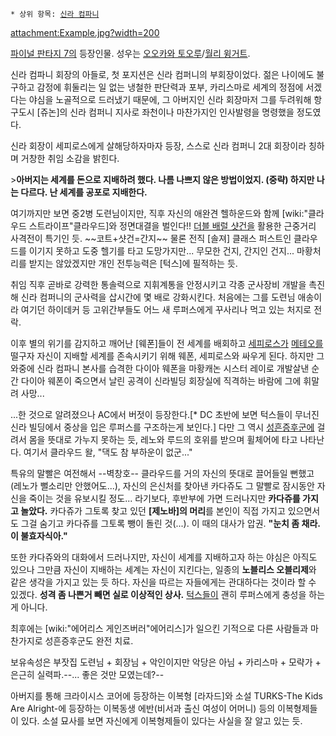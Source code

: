  * 상위 항목: [[신라 컴파니]]

attachment:Example.jpg?width=200

[[파이널 판타지 7]]의 등장인물. 성우는 [[오오카와 토오루]]/[[월리 윙거트]].

신라 컴파니 회장의 아들로, 첫 포지션은 신라 컴퍼니의 부회장이었다. 젊은 나이에도 불구하고 감정에 휘둘리는 일 없는 냉철한 판단력과 포부, 카리스마로 세계의 정점에 서겠다는 야심을 노골적으로 드러냈기 때문에, 그 아버지인 신라 회장마저 그를 두려워해 항구도시 [쥬논]의 신라 컴퍼니 지사로 좌천이나 마찬가지인 인사발령을 명령했을 정도였다.

신라 회장이 세피로스에게 살해당하자마자 등장, 스스로 신라 컴퍼니 2대 회장이라 칭하며 거창한 취임 소감을 밝힌다.

>'''아버지는 세계를 돈으로 지배하려 했다. 나름 나쁘지 않은 방법이었지. (중략) 하지만 나는 다르다. 난 세계를 공포로 지배한다.'''  

여기까지만 보면 중2병 도련님이지만, 직후 자신의 애완견 헬하운드와 함께 [wiki:"클라우드 스트라이프"클라우드]와 정면대결을 벌인다!! [[더블 배럴 샷건]]을 활용한 근중거리 사격전이 특기인 듯. ~~코트+샷건=간지~~ 물론 전직 [솔져] 클래스 퍼스트인 클라우드를 이기지 못하고 도중 헬기를 타고 도망가지만... 무모한 건지, 간지인 건지... 마황처리를 받지는 않았겠지만 개인 전투능력은 [턱스]에 필적하는 듯.

취임 직후 곧바로 강력한 통솔력으로 지휘계통을 안정시키고 각종 군사장비 개발을 촉진해 신라 컴퍼니의 군사력을 삽시간에 몇 배로 강화시킨다. 처음에는 그를 도련님 애송이라 여기던 하이데커 등 고위간부들도 어느 새 루퍼스에게 꾸사리나 먹고 있는 처지로 전락.

이후 별의 위기를 감지하고 깨어난 [웨폰]들이 전 세계를 배회하고 [[세피로스]]가 [[메테오]]를 떨구자 자신이 지배할 세계를 존속시키기 위해 웨폰, 세피로스와 싸우게 된다. 하지만 그 와중에 신라 컴파니 본사를 습격한 다이아 웨폰을 마황캐논 시스터 레이로 개발살낸 순간 다이아 웨폰이 죽으면서 날린 공격이 신라빌딩 회장실에 직격하는 바람에 그에 휘말려 사망...

...한 것으로 알려졌으나 AC에서 버젓이 등장한다.[* DC 초반에 보면 턱스들이 무너진 신라 빌딩에서 중상을 입은 루퍼스를 구조하는게 보인다.] 다만 그 역시 [[성흔증후군]]에 걸려서 몸을 뜻대로 가누지 못하는 듯, 레노와 루드의 호위를 받으며 휠체어에 타고 나타난다. 여기서 클라우드 왈, "댁도 참 부하운이 없군..."

특유의 말빨은 여전해서 --벽창호-- 클라우드를 거의 자신의 뜻대로 끌어들일 뻔했고(레노가 뻘소리만 안했어도...), 자신의 은신처를 찾아낸 카다쥬도 그 말빨로 잠시동안 자신을 죽이는 것을 유보시킬 정도... 라기보다, 후반부에 가면 드러나지만 '''카다쥬를 가지고 놀았다.''' 카다쥬가 그토록 찾고 있던 '''[제노바]의 머리'''를 본인이 직접 가지고 있으면서도 그걸 숨기고 카다쥬를 그토록 뺑이 돌린 것(...). 이 때의 대사가 압권. '''"눈치 좀 채라. 이 불효자식아."'''

또한 카다쥬와의 대화에서 드러나지만, 자신이 세계를 지배하고자 하는 야심은 아직도 있으나 그만큼 자신이 지배하는 세계는 자신이 지킨다는, 일종의 '''노블리스 오블리제'''와 같은 생각을 가지고 있는 듯 하다. 자신을 따르는 자들에게는 관대하다는 것이라 할 수 있겠다. '''성격 좀 나쁜거 빼면 실로 이상적인 상사.''' [[턱스]]들이 괜히 루퍼스에게 충성을 하는게 아니다.

최후에는 [wiki:"에어리스 게인즈버러"에어리스]가 일으킨 기적으로 다른 사람들과 마찬가지로 성흔증후군도 완전 치료.

보유속성은  부잣집 도련님 + 회장님 + 악인이지만 악당은 아님 + 카리스마 + 모략가 + 은근히 실력파.--... 좋은 것만 모였는데?--

아버지를 통해 크라이시스 코어에 등장하는 이복형 [라자드]와 소설 TURKS-The Kids Are Alright-에 등장하는 이복동생 에반(비서과 출신 여성이 어머니) 등의 이복형제들이 있다. 소설 묘사를 보면 자신에게 이복형제들이 있다는 사실을 잘 알고 있는 듯.
